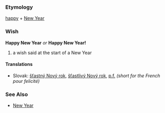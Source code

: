 === Etymology ===
[[happy]] + [[New Year]]
=== Wish ===
'''Happy New Year''' ''or'' '''Happy New Year!'''
# a wish said at the start of a New Year
==== Translations ====
*Slovak: [[šťastný Nový rok]], [[šťastlivý Nový rok]], [[p.f.]] ''(short for the French pour felicité)''
=== See Also ===
* [[New Year]]